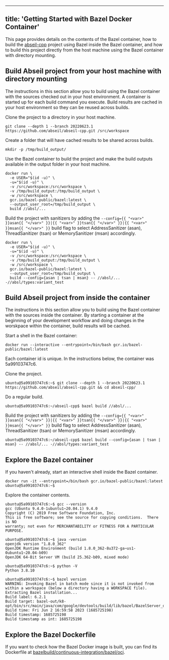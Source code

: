 
---
title: 'Getting Started with Bazel Docker Container'
---



This page provides details on the contents of the Bazel container, how to build
the [abseil-cpp](https://github.com/abseil/abseil-cpp) project using Bazel
inside the Bazel container, and how to build this project directly
from the host machine using the Bazel container with directory mounting.

## Build Abseil project from your host machine with directory mounting 

The instructions in this section allow you to build using the Bazel container
with the sources checked out in your host environment. A container is started up
for each build command you execute. Build results are cached in your host
environment so they can be reused across builds.

Clone the project to a directory in your host machine.

```posix-terminal
git clone --depth 1 --branch 20220623.1 https://github.com/abseil/abseil-cpp.git /src/workspace
```

Create a folder that will have cached results to be shared across builds.

```posix-terminal
mkdir -p /tmp/build_output/
```

Use the Bazel container to build the project and make the build
outputs available in the output folder in your host machine.

```posix-terminal
docker run \
  -e USER="$(id -u)" \
  -u="$(id -u)" \
  -v /src/workspace:/src/workspace \
  -v /tmp/build_output:/tmp/build_output \
  -w /src/workspace \
  gcr.io/bazel-public/bazel:latest \
  --output_user_root=/tmp/build_output \
  build //absl/...
```

Build the project with sanitizers by adding the `--config={{ "<var>" }}asan{{ "</var>" }}|{{ "<var>" }}tsan{{ "</var>" }}|{{ "<var>" }}msan{{ "</var>" }}` build
flag to select AddressSanitizer (asan), ThreadSanitizer (tsan) or
MemorySanitizer (msan) accordingly.

```posix-terminal
docker run \
  -e USER="$(id -u)" \
  -u="$(id -u)" \
  -v /src/workspace:/src/workspace \
  -v /tmp/build_output:/tmp/build_output \
  -w /src/workspace \
  gcr.io/bazel-public/bazel:latest \
  --output_user_root=/tmp/build_output \
  build --config={asan | tsan | msan} -- //absl/... -//absl/types:variant_test
```

## Build Abseil project from inside the container 

The instructions in this section allow you to build using the Bazel container
with the sources inside the container. By starting a container at the beginning
of your development workflow and doing changes in the worskpace within the
container, build results will be cached.

Start a shell in the Bazel container:

```posix-terminal
docker run --interactive --entrypoint=/bin/bash gcr.io/bazel-public/bazel:latest
```

Each container id is unique. In the instructions below, the container was 5a99103747c6.

Clone the project.

```posix-terminal
ubuntu@5a99103747c6:~$ git clone --depth 1 --branch 20220623.1 https://github.com/abseil/abseil-cpp.git && cd abseil-cpp/
```

Do a regular build.

```posix-terminal
ubuntu@5a99103747c6:~/abseil-cpp$ bazel build //absl/...
```

Build the project with sanitizers by adding the `--config={{ "<var>" }}asan{{ "</var>" }}|{{ "<var>" }}tsan{{ "</var>" }}|{{ "<var>" }}msan{{ "</var>" }}`
build flag to select AddressSanitizer (asan), ThreadSanitizer (tsan) or
MemorySanitizer (msan) accordingly.

```posix-terminal
ubuntu@5a99103747c6:~/abseil-cpp$ bazel build --config={asan | tsan | msan} -- //absl/... -//absl/types:variant_test
```

## Explore the Bazel container 

If you haven't already, start an interactive shell inside the Bazel container.

```posix-terminal
docker run -it --entrypoint=/bin/bash gcr.io/bazel-public/bazel:latest
ubuntu@5a99103747c6:~$
```

Explore the container contents.

```posix-terminal
ubuntu@5a99103747c6:~$ gcc --version
gcc (Ubuntu 9.4.0-1ubuntu1~20.04.1) 9.4.0
Copyright (C) 2019 Free Software Foundation, Inc.
This is free software; see the source for copying conditions.  There is NO
warranty; not even for MERCHANTABILITY or FITNESS FOR A PARTICULAR PURPOSE.

ubuntu@5a99103747c6:~$ java -version
openjdk version "1.8.0_362"
OpenJDK Runtime Environment (build 1.8.0_362-8u372-ga~us1-0ubuntu1~20.04-b09)
OpenJDK 64-Bit Server VM (build 25.362-b09, mixed mode)

ubuntu@5a99103747c6:~$ python -V
Python 3.8.10

ubuntu@5a99103747c6:~$ bazel version
WARNING: Invoking Bazel in batch mode since it is not invoked from within a workspace (below a directory having a WORKSPACE file).
Extracting Bazel installation...
Build label: 6.2.1
Build target: bazel-out/k8-opt/bin/src/main/java/com/google/devtools/build/lib/bazel/BazelServer_deploy.jar
Build time: Fri Jun 2 16:59:58 2023 (1685725198)
Build timestamp: 1685725198
Build timestamp as int: 1685725198
```

## Explore the Bazel Dockerfile 

If you want to check how the Bazel Docker image is built, you can find its Dockerfile at [bazelbuild/continuous-integration/bazel/oci](https://github.com/bazelbuild/continuous-integration/tree/master/bazel/oci).
